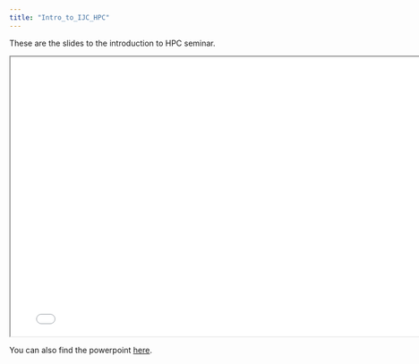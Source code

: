 ```yaml
---
title: "Intro_to_IJC_HPC"
---
```


These are the slides  to the introduction to HPC seminar. 

```{=html}
<iframe width="780" height="500" class="slide-deck" src="data/Intro_to_IJC_computing_infrastructure.final.pdf" data-external="1"></iframe>
```

You can also find the powerpoint [here](https://carrerasresearch-my.sharepoint.com/:p:/r/personal/amerkel_carrerasresearch_org/Documents/Documents/Training/Introduction_to_IJC_computing_infrastructure/Intro_to_IJC_computing_infrastructure.final.pptx?d=w392c1c7ee2314a70823fd92530045d22&csf=1&web=1&e=seQqJT).